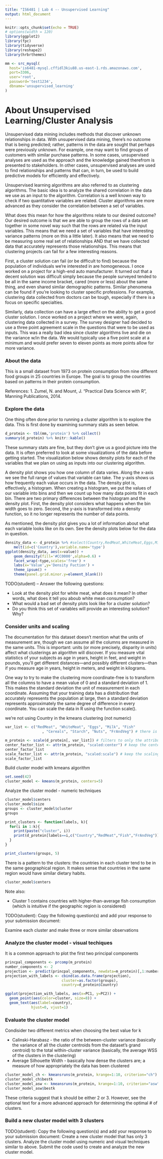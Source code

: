 ```yaml
---
title: "IS6481 | Lab 4 -- Unsupervised Learning"
output: html_document
---
```


```r
knitr::opts_chunk$set(echo = TRUE)
# options(width = 120)
library(ggplot2)
library(fpc)
library(tidyverse)
library(reshape2)
library(hrbrthemes)

mm <- src_mysql(
  host='is6481-mysql.cffidl3kiu88.us-east-1.rds.amazonaws.com',
  port=3306,
  user='root',
  password='test1234',
  dbname='unsupervised_learning'
)
```

# About Unsupervised Learning/Cluster Analysis
Unsupervised data mining includes methods that discover unknown relationships in data. With unsupervised data mining, there’s no outcome that is being predicted; rather, patterns in the data are sought that perhaps were previously unknown. For example, one may want to find groups of customers with similar purchase patterns. In some cases, unsupervised analyses are used as the approach and the knowledge gained therefrom is presented to stakeholders.  In other cases, unsupervised analyses are used to find relationships and patterns that can, in turn, be used to build predictive models for efficiently and effectively.

Unsupervised learning algorithms are also referred to as clustering algorithms. The basic idea is to analyze the shared correlation in the data we use as an input to the algorithm. Correlation is a well known way to check if two quantitative variables are related. Cluster algorithms are more advanced as they consider the correlation between a set of variables.

What does this mean for how the algorithms relate to our desired outcome? Our desired outcome is that we are able to group the rows of a data set together in some novel way such that the rows are related via the input variables. This means that we need a set of variables that have interesting variance patterns (more on this a little later). It also means that we need to be measuring some real set of relationships AND that we have collected data that accurately represents those relationships. This means that clustering projects can fail for a few interesting reasons.

First, a cluster solution can fail (or be difficult to find) because the population of individuals we're interested in are homogeneous. I once worked on a project for a high-end auto manufacturer. It turned out that a decent solution was difficult simply because the people surveyed tended to be all in the same income bracket, cared (more or less) about the same thing, and even shared similar demographic patterns. Similar phenomena can be found if you're looking to cluster specific professions. For example, clustering data collected from doctors can be tough, especially if there is a focus on specific specialties.

Similarly, data collection can have a large effect on the ability to get a good cluster solution. I once worked on a project where we were, again, clustering data collected in a survey. The survey designer had decided to use a three point agreement scale in the questions that were to be used as inputs. This was a really bad idea since cluster algorithms live and die on the variance w/in the data. We would typically use a five point scale at a minimum and would prefer seven to eleven points as more points allow for more variance.

### About the data
This is a small dataset from 1973 on protein consumption from nine different food groups in 25 countries in Europe. The goal is to group the countries based on patterns in their protein consumption.

References:
1. Zumel, N. and Mount, J. “Practical Data Science with R”, Manning Publications, 2014.


### Explore the data
One thing often done prior to running a cluster algorithm is to explore the data. This is first done by examining summary stats as seen below.
```r
d_protein <- tbl(mm,'protein') %>% collect()
summary(d_protein) %>% knitr::kable()
```

These summary stats are fine, but they don't give us a good picture into the data. It is often preferred to look at some visualizations of the data before getting started. The visualization below shows density plots for each of the variables that we plan on using as inputs into our clustering algorithm.

A density plot shows you how one column of data varies. Along the x-axis we see the full range of values that variable can take. The y-axis shows us how frequently each value occurs in the data. The density plot is, effectively, a histogram. When creating a histogram, we put the values of our variable into bins and then we count up how many data points fit in each bin. There are two primary differences between the histogram and the density plot. First, the density plot considers what happens when the bin width goes to zero. Second, the y-axis is transformed into a density function, so it no longer represents the number of data points.

As mentioned, the density plot gives you a lot of information about what each variable looks like on its own. See the density plots below for the data in question.

```r
density_data <- d_protein %>% #select(Country,RedMeat,WhiteMeat,Eggs,Milk) %>% 
    melt(id=c('Country'),variable.name='type')
ggplot(density_data, aes(x=value)) + 
    geom_density(fill='#CC0000',alpha=0.6) + 
    facet_wrap(~type,scales='free') +
    labs(x='Value',y='Density Fuction') +
    theme_ipsum() +
    theme(panel.grid.minor.y=element_blank())
```

TODO(student) -- Answer the following questions:

* Look at the density plot for white meat, what does it mean? In other words, what does it tell you aboub white mean consumption?
* What would a bad set of density plots look like for a cluster solution?
* Do you think this set of variables will provide an interesting solution? Why?

### Consider units and scaling
The documentation for this dataset doesn’t mention what the units of measurement are, though we can assume all the columns are measured in the same units. This is important: units (or more precisely, disparity in units) affect what clusterings an algorithm will discover. If you measure vital statistics of your subjects as age in years, height in feet, and weight in pounds, you’ll get different distances—and possibly different clusters—than if you measure age in years, height in meters, and weight in kilograms.

One way to try to make the clustering more coordinate-free is to transform all the columns to have a mean value of 0 and a standard deviation of 1. This makes the standard deviation the unit of measurement in each coordinate. Assuming that your training data has a distribution that accurately represents the population at large, then a standard deviation represents approximately the same degree of difference in every coordinate. You can scale the data in R using the function scale().

we're not using Country in the kmeans clustering (not numeric)

```r
var_list <- c("RedMeat", "WhiteMeat", "Eggs", "Milk", "Fish"
                 , "Cereals", "Starch", "Nuts", "FrAndVeg") # there is a more efficient way to do this (advanced)

m_protein <- scale(d_protein[, var_list]) # filters to only the attributes we need and scales them
center_factor_list <- attr(m_protein, "scaled:center") # keep the centering factors
center_factor_list
scale_factor_list <- attr(m_protein, "scaled:scale") # keep the scaling factors
scale_factor_list
```

Build cluster model with kmeans algorithm
```r
set.seed(42)
cluster_model <- kmeans(m_protein, centers=5)
```

Analyze the cluster model - numeric techniques
```r
cluster_model$centers
cluster_model$size
groups <- cluster_model$cluster
groups

print_clusters <- function(labels, k){
  for(i in 1:k){
    print(paste("cluster", i))
    print(d_protein[labels==i,c("Country","RedMeat","Fish","FrAndVeg")])
  }
} 

print_clusters(groups, 5)
```

There is a pattern to the clusters: the countries in each cluster tend to be in the same geographical region. It makes sense that countries in the same region would have similar dietary habits. 

```r
cluster_model$centers
```
Note also:

* Cluster 1 contains countries with higher-than-average fish consumption (which is intuitive if the geographic region is considered)

TODO(student): Copy the following question(s) and add your response to your submission document:

Examine each cluster and make three or more similar observations

### Analyze the cluster model - visual techiques
It is a common approach to plot the first two principal components
```r
princpal_components <- prcomp(m_protein)
number_components <- 2
projection <- predict(princpal_components, newdata=m_protein)[,1:number_components]
projection_with_labels <- cbind(as.data.frame(projection),
                          cluster=as.factor(groups),
                          country=d_protein$Country)

ggplot(projection_with_labels, aes(x=PC1, y=PC2)) +
  geom_point(aes(color=cluster, size=8)) +
  geom_text(aes(label=country),
            hjust=0, vjust=1)
```

### Evaluate the cluster model
Condisider two different metrics when choosing the best value for k

* Calinski-Harabasz - the ratio of the between-cluster variance (basically the variance of all the cluster centroids from the dataset’s grand centroid) to the total within-cluster variance (basically, the average WSS of the clusters in the clustering)
* Average Silhouette Width - basically how dense the clusters are; a measure of how appropriately the data has been clustered

```r
cluster_model_ch <- kmeansruns(m_protein, krange=1:10, criterion="ch")
cluster_model_ch$bestk
cluster_model_asw <- kmeansruns(m_protein, krange=1:10, criterion="asw")
cluster_model_asw$bestk
```

These criteria suggest that k should be either 2 or 3.  However, see the optional text for a more advanced approach for determining the optimal # of clusters.

### Build a new cluster model with 3 clusters
TODO(student): Copy the following question(s) and add your response to your submission document:
Create a new cluster model that has only 3 clusters.  Analyze the cluster model using numeric and visual techniques similar to above.  Submit the code used to create and analyze the new cluster model. 


